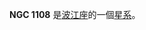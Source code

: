 {{NGCInfoBox|NGCID=NGC 1108|發現者=路易斯·斯威夫特|發現日期=1886年10月31日|其他編號=|曆元=J2000.0|赤經=48分38.5秒
|赤緯=-7°57'2"|星座=波江座|星體=星系|星等=13.9|表面亮度=12.7|藍等=14.9}}

'''NGC 1108''' 是[[波江座|波江座]]的一個[[星系|星系]]。

{{NGCReference|1108}}
{{Catalogs|NGC=1108}}
